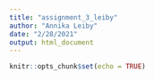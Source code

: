 ```yaml
---
title: "assignment_3_leiby"
author: "Annika Leiby"
date: "2/28/2021"
output: html_document
---
```


```r
knitr::opts_chunk$set(echo = TRUE)
```


